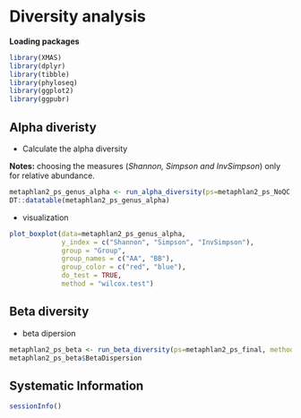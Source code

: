 # Diversity analysis

**Loading packages**

```R
library(XMAS)
library(dplyr)
library(tibble)
library(phyloseq)
library(ggplot2)
library(ggpubr)
```

## Alpha diveristy

* Calculate the alpha diversity 

**Notes:** choosing the measures (*Shannon, Simpson and InvSimpson*) only for relative abundance. 
```r
metaphlan2_ps_genus_alpha <- run_alpha_diversity(ps=metaphlan2_ps_NoQC, measures = c("Shannon", "Simpson", "InvSimpson"))
DT::datatable(metaphlan2_ps_genus_alpha)
```

* visualization
```r
plot_boxplot(data=metaphlan2_ps_genus_alpha,
             y_index = c("Shannon", "Simpson", "InvSimpson"),
             group = "Group",
             group_names = c("AA", "BB"),
             group_color = c("red", "blue"),
             do_test = TRUE,
             method = "wilcox.test")
```


## Beta diversity

* beta dipersion
```r
metaphlan2_ps_beta <- run_beta_diversity(ps=metaphlan2_ps_final, method = "bray", group = "Group")
metaphlan2_ps_beta$BetaDispersion
```


## Systematic Information
```r
sessionInfo()
```